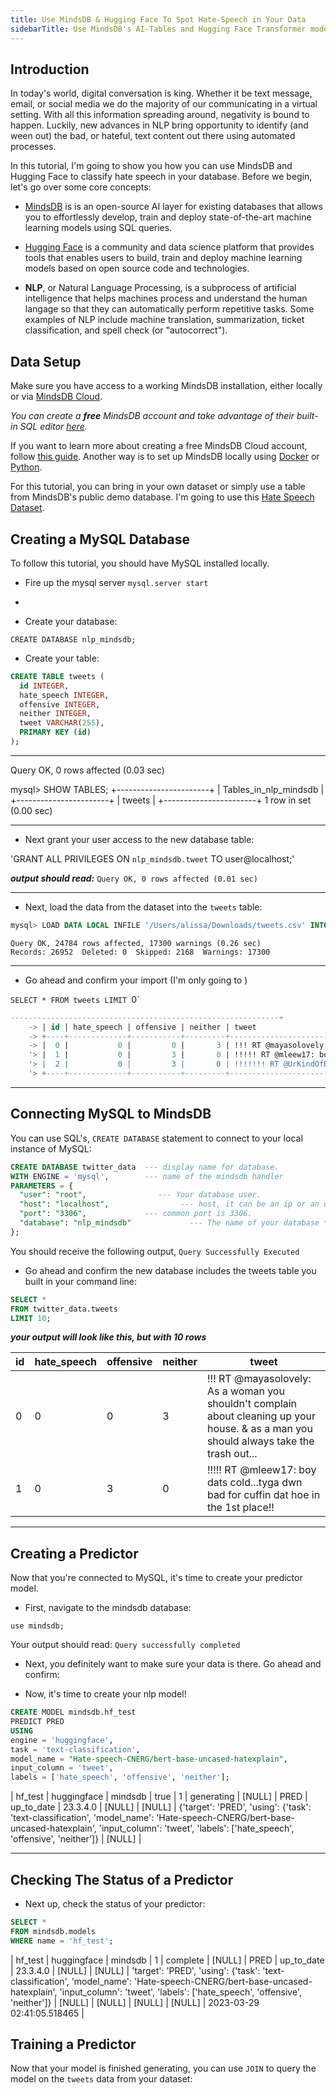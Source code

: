 ```yaml
---
title: Use MindsDB & Hugging Face To Spot Hate-Speech in Your Data 
sidebarTitle: Use MindsDB's AI-Tables and Hugging Face Transformer models to identify hate speech
---
```


## Introduction

In today's world, digital conversation is king. Whether it be text message, email, or social media we do the majority of our communicating in a virtual setting. With all this information spreading around, negativity is bound to happen. Luckily, new advances in NLP bring opportunity to identify (and ween out) the bad, or hateful, text content out there using automated processes.

In this tutorial, I'm going to show you how you can use MindsDB and Hugging Face to classify hate speech in your database. Before we begin, let's go over some core concepts:

- [MindsDB](https://mindsdb.com/) is is an open-source AI layer for existing databases that allows you to effortlessly develop, train and deploy state-of-the-art machine learning models using SQL queries. 

- [Hugging Face](https://huggingface.co/) is a community and data science platform that provides tools that enables users to build, train and deploy machine learning models based on open source code and technologies. 

- **NLP**, or Natural Language Processing, is a subprocess of artificial intelligence that helps machines process and understand the human langage so that they can automatically perform repetitive tasks. 
Some examples of NLP include machine translation, summarization, ticket classification, and spell check (or "autocorrect").

## Data Setup

Make sure you have access to a working MindsDB installation, either locally or via [MindsDB Cloud](https://cloud.mindsdb.com/). 

*You can create a **free** MindsDB account and take advantage of their built-in SQL editor [here](https://cloud.mindsdb.com/editor).*

If you want to learn more about creating a free MindsDB Cloud account, follow
[this guide](/setup/cloud/). Another way is to set up
MindsDB locally using
[Docker](/setup/self-hosted/docker/) or
[Python](/setup/self-hosted/pip/source/).

For this tutorial, you can bring in your own dataset or simply use a table from MindsDB's public demo database. I'm going to use this [Hate Speech Dataset](https://raw.githubusercontent.com/hate-alert/HateXplain/master/Data/dataset.json).

## Creating a MySQL Database

To follow this tutorial, you should have MySQL installed locally.

- Fire up the mysql server `mysql.server start`
- 

- Create your database:

`CREATE DATABASE nlp_mindsdb;`

- Create your table:

```sql
CREATE TABLE tweets (
  id INTEGER,
  hate_speech INTEGER,
  offensive INTEGER,
  neither INTEGER,
  tweet VARCHAR(255),
  PRIMARY KEY (id)
);
```

---

Query OK, 0 rows affected (0.03 sec)

mysql> SHOW TABLES;
+-----------------------+
| Tables_in_nlp_mindsdb |
+-----------------------+
| tweets                |
+-----------------------+
1 row in set (0.00 sec)

---

- Next grant your user access to the new database table:

'GRANT ALL PRIVILEGES ON `nlp_mindsdb.tweet` TO user@localhost;'

***output should read:***
`Query OK, 0 rows affected (0.01 sec)`

---

- Next, load the data from the dataset into the `tweets` table:

```sql
mysql> LOAD DATA LOCAL INFILE '/Users/alissa/Downloads/tweets.csv' INTO TABLE tweets FIELDS TERMINATED BY `,`;
```

```
Query OK, 24784 rows affected, 17300 warnings (0.26 sec)
Records: 26952  Deleted: 0  Skipped: 2168  Warnings: 17300
```

---

- Go ahead and confirm your import (I'm only going to )

`SELECT * FROM tweets LIMIT `0`

```sql
------------------------------------------------------------+
    -> | id | hate_speech | offensive | neither | tweet                                                                                                                                         |
    -> +----+-------------+-----------+---------+-----------------------------------------------------------------------------------------------------------------------------------------------+
    -> |  0 |           0 |         0 |       3 | !!! RT @mayasolovely: As a woman you shouldn't complain about cleaning up your hou |. &amp; as a man you should always take the trash out...
    '> |  1 |           0 |         3 |       0 | !!!!! RT @mleew17: boy dats cold...tyga dwn bad for cuffin dat hoe in the 1st plac                                                        |
    '> |  2 |           0 |         3 |       0 | !!!!!!! RT @UrKindOfBrand Dawg!!!! RT @80sbaby4life: You ever fuck a bitch and she                     |confused as shit
    '> +----+-------------+-----------+---------+-----------------------------------------------------------------------------------------------------------------------------------------------+
```

---

## Connecting MySQL to MindsDB

You can use SQL's, `CREATE DATABASE` statement to connect to your local instance of MySQL:

```sql
CREATE DATABASE twitter_data  --- display name for database.
WITH ENGINE = 'mysql',        --- name of the mindsdb handler
PARAMETERS = {
  "user": "root",                --- Your database user.
  "host": "localhost",                --- host, it can be an ip or an url.
  "port": "3306",             --- common port is 3306.
  "database": "nlp_mindsdb"             --- The name of your database *optional.
};
```

You should receive the following output,
`Query Successfully Executed`

- Go ahead and confirm the new database includes the tweets table you built in your command line:

```sql
SELECT *
FROM twitter_data.tweets
LIMIT 10;
```

***your output will look like this, but with 10 rows***

| id  | hate_speech | offensive | neither | tweet |
| --- | ----------- | --------- | ------- | ----- |
| 0 | 0 | 0 | 3 | !!! RT @mayasolovely: As a woman you shouldn't complain about cleaning up your house. &amp; as a man you should always take the trash out... |
| 1 | 0 | 3 | 0 | !!!!! RT @mleew17: boy dats cold...tyga dwn bad for cuffin dat hoe in the 1st place!! |

---

## Creating a Predictor

Now that you're connected to MySQL, it's time to create your predictor model.

- First, navigate to the mindsdb database:

 `use mindsdb;`

Your output should read:
`Query successfully completed`

- Next, you definitely want to make sure your data is there. Go ahead and confirm:

- Now, it's time to create your nlp model!

```sql
CREATE MODEL mindsdb.hf_test
PREDICT PRED
USING
engine = 'huggingface',
task = 'text-classification',
model_name = "Hate-speech-CNERG/bert-base-uncased-hatexplain",
input_column = 'tweet',
labels = ['hate_speech', 'offensive', 'neither'];
```

| hf_test | huggingface | mindsdb | true | 1 | generating | [NULL] | PRED | up_to_date | 23.3.4.0 | [NULL] | [NULL] | {'target': 'PRED', 'using': {'task': 'text-classification', 'model_name': 'Hate-speech-CNERG/bert-base-uncased-hatexplain', 'input_column': 'tweet', 'labels': ['hate_speech', 'offensive', 'neither']} | [NULL] |

---

## Checking The Status of a Predictor

- Next up, check the status of your predictor:

```sql
SELECT *
FROM mindsdb.models 
WHERE name = 'hf_test';
```

| hf_test | huggingface | mindsdb | 1 | complete | [NULL] | PRED | up_to_date | 23.3.4.0 | [NULL] | [NULL] | 'target': 'PRED', 'using': {'task': 'text-classification', 'model_name': 'Hate-speech-CNERG/bert-base-uncased-hatexplain', 'input_column': 'tweet', 'labels': ['hate_speech', 'offensive', 'neither']} | [NULL] | [NULL] | [NULL] | [NULL] | 2023-03-29 02:41:05.518465 |


## Training a Predictor

Now that your model is finished generating, you can use `JOIN` to query the model on the `tweets` data from your dataset:

